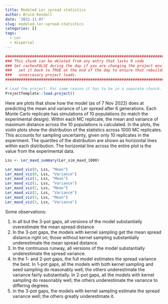 ```yaml
---
title: Modeled Ler spread statistics
author: Bruce Kendall
date: '2022-11-07'
slug: modeled-ler-spread-statistics
categories: []
tags:
  - Ler
  - dispersal
---
```

```r
#######################################################################################
### This chunk can be deleted from any entry that lacks R code                      ###
### Set cache=FALSE during the day if you are changing the project environment;     ###
###   set it back to TRUE at the end of the day to ensure that rebuilds don't do    ###
###   unneccesary project loads.                                                    ###
#######################################################################################

# Load the project. For some reason it has to be in a separate chunck.
ProjectTemplate::load.project()
```
Here are plots that show how the model (as of 7 Nov 2022) does at predicting the mean and variance of Ler spread after 6 generations.
Each Monte Carlo replicate has simulations of 10 populations (to match the experimental design).
Within each MC replicate, the mean and variance of maximum distance across the 10 populations is calculated.
In the plots, the violin plots show the distribution of the statistics across 1000 MC replicates.
This accounts for sampling uncertainty, given only 10 replicates in the experiment.
The quartiles of the distribution are shown as horizontal lines within each distribution.
The horizontal line across the entire plot is the value from the experimental data.

```r
Lss <- Ler_maxd_summary(Ler_sim_maxd_1000)
```
```r
Ler_maxd_viz(0, Lss, "Mean")
Ler_maxd_viz(0, Lss, "Variance")
Ler_maxd_viz(1, Lss, "Mean")
Ler_maxd_viz(1, Lss, "Variance")
Ler_maxd_viz(2, Lss, "Mean")
Ler_maxd_viz(2, Lss, "Variance")
Ler_maxd_viz(3, Lss, "Mean")
Ler_maxd_viz(3, Lss, "Variance") 
```

Some observations:

1. In all but the 3-pot gaps, all versions of the model substantially overestimate the mean spread distance
2. In the 3-pot gaps, the models with kernel sampling get the mean spread distance right on; those without kernel sampling substantially underestimate the mean spread distance.
3. In the continuous runway, all versions of the model substantially underestimate the spread variance.
4. In the 1- and 2-pot gaps, the full model estimates the spread variance the best. In 1-pot gaps, all the models with both kernel sampling and seed sampling do reasonably well; the others underestimate the variance fairly substantially. In 2-pot gaps, all the models with kernel sampling do reasonably well; the others underestimate the variance to differing degrees. 
5. In the 3-pot gaps, the models with kernel sampling estimate the spread variance well; the others greatly underestimate it.
